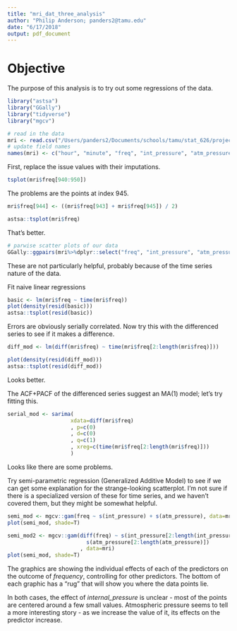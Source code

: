 ```yaml
---
title: "mri_dat_three_analysis"
author: "Philip Anderson; panders2@tamu.edu"
date: "6/17/2018"
output: pdf_document
---
```


# Objective
The purpose of this analysis is to try out some regressions of the data.

```r
library("astsa")
library("GGally")
library("tidyverse")
library("mgcv")
```

```r
# read in the data
mri <- read.csv("/Users/panders2/Documents/schools/tamu/stat_626/project/stat_626_proj/mri_dat_one.csv")
# update field names
names(mri) <- c("hour", "minute", "freq", "int_pressure", "atm_pressure", "tot_pressure", "tesla")
```

First, replace the issue values with their imputations.

```r
tsplot(mri$freq[940:950])
```

The problems are the points at index 945.

```r
mri$freq[944] <- ((mri$freq[943] + mri$freq[945]) / 2)
```

```r
astsa::tsplot(mri$freq)
```

That's better.

```r
# parwise scatter plots of our data
GGally::ggpairs(mri%>%dplyr::select("freq", "int_pressure", "atm_pressure"))
```

These are not particularly helpful, probably because of the time series nature of the data.

Fit naive linear regressions

```r
basic <- lm(mri$freq ~ time(mri$freq))
plot(density(resid(basic)))
astsa::tsplot(resid(basic))
```

Errors are obviously serially correlated.  Now try this with the differenced series to see if it makes a difference.

```r

diff_mod <- lm(diff(mri$freq) ~ time(mri$freq[2:length(mri$freq)]))

plot(density(resid(diff_mod)))
astsa::tsplot(resid(diff_mod))
```

Looks better.

The ACF+PACF of the differenced series suggest an MA(1) model; let's try fitting this.

```r
serial_mod <- sarima(
                    xdata=diff(mri$freq)
                    , p=c(0)
                    , d=c(0)
                    , q=c(1)
                    , xreg=c(time(mri$freq[2:length(mri$freq)]))
                    )
```
Looks like there are some problems.  

Try semi-parametric regression (Generalized Additive Model) to see if we can get some explanation for the strange-looking scatterplot.  I'm not sure if there is a specialized version of these for time series, and we haven't covered them, but they might be somewhat helpful.

```r
semi_mod <- mgcv::gam(freq ~ s(int_pressure) + s(atm_pressure), data=mri)
plot(semi_mod, shade=T)
```


```r
semi_mod2 <- mgcv::gam(diff(freq) ~ s(int_pressure[2:length(int_pressure)]) + 
                         s(atm_pressure[2:length(atm_pressure)])
                       , data=mri)
plot(semi_mod, shade=T)
```

The graphics are showing the individual effects of each of the predictors on the outcome of _frequency_, controlling for other predictors.  The bottom of each graphic has a "rug" that will show you where the data points lie.  

In both cases, the effect of _internal_pressure_ is unclear - most of the points are centered around a few small values.  Atmospheric pressure seems to tell a more interesting story - as we increase the value of it, its effects on the predictor increase.




